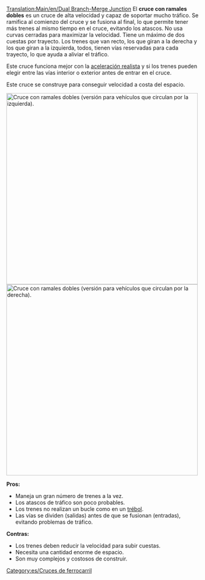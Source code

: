 [[Translation:Main/en/Dual Branch-Merge Junction]]{{es/Menú de Cruces}}
El '''cruce con ramales dobles''' es un cruce de alta velocidad y capaz de soportar mucho tráfico.
Se ramifica al comienzo del cruce y se fusiona al final, lo que permite tener más trenes al mismo tiempo en el cruce, evitando los atascos. 
No usa curvas cerradas para maximizar la velocidad.
Tiene un máximo de dos cuestas por trayecto. 
Los trenes que van recto, los que giran a la derecha y los que giran a la izquierda, todos, tienen vías reservadas para cada trayecto, lo que ayuda a aliviar el tráfico.

Este cruce funciona mejor con la [[Main/es/Aceleración realista|aceleración realista]] y si los trenes pueden elegir entre las vías interior o exterior antes de entrar en el cruce.

Este cruce se construye para conseguir velocidad a costa del espacio.

[[File:en/DuelBranchMerge.png|thumb|center|500px|Cruce con ramales dobles (versión para vehículos que circulan por la izquierda).]]
[[File:en/DuelBranchMerge RightSide.png|thumb|center|500px|Cruce con ramales dobles (versión para vehículos que circulan por la derecha).]]

'''Pros:'''
*Maneja un gran número de trenes a la vez.
*Los atascos de tráfico son poco probables.
*Los trenes no realizan un bucle como en un [[Main/es/Cruce de trébol|trébol]].
*Las vías se dividen (salidas) antes de que se fusionan (entradas), evitando problemas de tráfico.

'''Contras:'''
*Los trenes deben reducir la velocidad para subir cuestas.
*Necesita una cantidad enorme de espacio.
*Son muy complejos y costosos de construir.

[[Category:es/Cruces de ferrocarril]]
